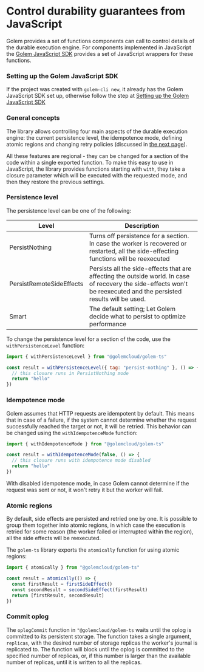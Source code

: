 # Control durability guarantees from JavaScript

Golem provides a set of functions components can call to control details of the durable execution engine. For components implemented in JavaScript the [Golem JavaScript SDK](/docs/experimental-languages/js-language-guide/golem-js-sdk.mdx) provides a set of JavaScript wrappers for these functions.

### Setting up the Golem JavaScript SDK

If the project was created with `golem-cli new`, it already has the Golem JavaScript SDK set up, otherwise follow the step at [Setting up the Golem JavaScript SDK](/docs/experimental-languages/js-language-guide/golem-js-sdk.mdx)

### General concepts

The library allows controlling four main aspects of the durable execution engine: the current persistence level, the idempotence mode, defining atomic regions and changing retry policies (discussed in [the next page](/docs/experimental-languages/js-language-guide/retries.mdx)).

All these features are regional - they can be changed for a section of the code within a single exported function. To make this easy to use in JavaScript, the library provides functions starting with `with`, they take a closure parameter which will be executed with the requested mode, and then they restore the previous settings.

### Persistence level

The persistence level can be one of the following:

| Level                    | Description                                                                                                                                                          |
| ------------------------ | -------------------------------------------------------------------------------------------------------------------------------------------------------------------- |
| PersistNothing           | Turns off persistence for a section. In case the worker is recovered or restarted, all the side-effecting functions will be reexecuted                               |
| PersistRemoteSideEffects | Persists all the side-effects that are affecting the outside world. In case of recovery the side-effects won't be reexecuted and the persisted results will be used. |
| Smart                    | The default setting; Let Golem decide what to persist to optimize performance                                                                                        |

To change the persistence level for a section of the code, use the `withPersistenceLevel` function:

```javascript
import { withPersistenceLevel } from "@golemcloud/golem-ts"

const result = withPersistenceLevel({ tag: "persist-nothing" }, () => {
  // this closure runs in PersistNothing mode
  return "hello"
})
```

### Idempotence mode

Golem assumes that HTTP requests are idempotent by default. This means that in case of a failure, if the system cannot determine whether the request successfully reached the target or not, it will be retried. This behavior can be changed using the `withIdempotenceMode` function:

```javascript
import { withIdempotenceMode } from "@golemcloud/golem-ts"

const result = withIdempotenceMode(false, () => {
  // this closure runs with idempotence mode disabled
  return "hello"
})
```

With disabled idempotence mode, in case Golem cannot determine if the request was sent or not, it won't retry it but the worker will fail.

### Atomic regions

By default, side effects are persisted and retried one by one. It is possible to group them together into atomic regions, in which case the execution is retried for some reason (the worker failed or interrupted within the region), all the side effects will be reexecuted.

The `golem-ts` library exports the `atomically` function for using atomic regions:

```javascript
import { atomically } from "@golemcloud/golem-ts"

const result = atomically(() => {
  const firstResult = firstSideEffect()
  const secondResult = secondSideEffect(firstResult)
  return [firstResult, secondResult]
})
```

### Commit oplog

The `oplogCommit` function in `"@golemcloud/golem-ts` waits until the oplog is committed to its persistent storage. The function takes a single argument, `replicas`, with the desired number of storage replicas the worker's journal is replicated to. The function will block until the oplog is committed to the specified number of replicas, or, if this number is larger than the available number of replicas, until it is written to all the replicas.
